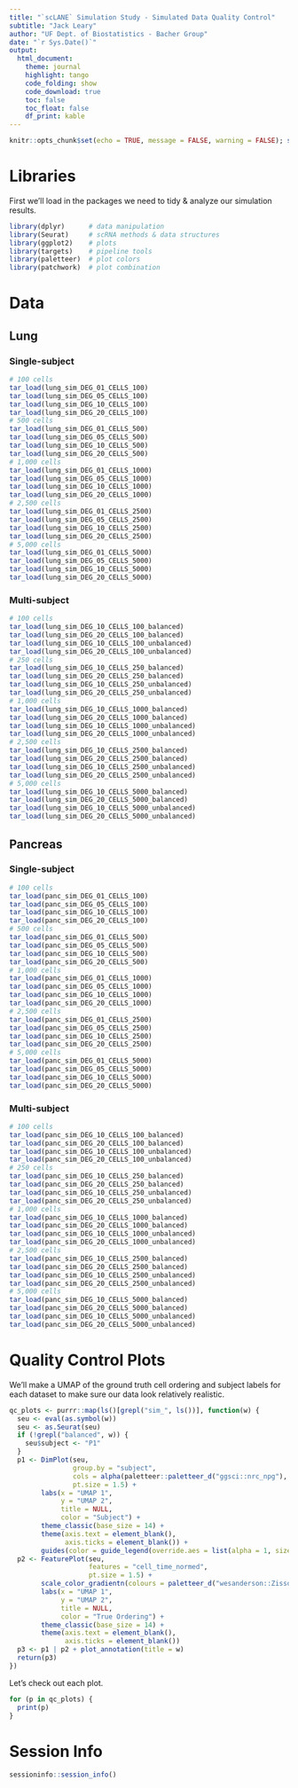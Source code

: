```yaml
---
title: "`scLANE` Simulation Study - Simulated Data Quality Control"
subtitle: "Jack Leary" 
author: "UF Dept. of Biostatistics - Bacher Group"
date: "`r Sys.Date()`"
output:
  html_document:
    theme: journal
    highlight: tango
    code_folding: show
    code_download: true 
    toc: false
    toc_float: false
    df_print: kable
---
```


```r
knitr::opts_chunk$set(echo = TRUE, message = FALSE, warning = FALSE); set.seed(312)  # lucky seed
```

# Libraries 

First we'll load in the packages we need to tidy & analyze our simulation results. 

```r
library(dplyr)      # data manipulation 
library(Seurat)     # scRNA methods & data structures
library(ggplot2)    # plots
library(targets)    # pipeline tools
library(paletteer)  # plot colors 
library(patchwork)  # plot combination
```

# Data 

## Lung 

### Single-subject

```r
# 100 cells 
tar_load(lung_sim_DEG_01_CELLS_100)
tar_load(lung_sim_DEG_05_CELLS_100)
tar_load(lung_sim_DEG_10_CELLS_100)
tar_load(lung_sim_DEG_20_CELLS_100)
# 500 cells 
tar_load(lung_sim_DEG_01_CELLS_500)
tar_load(lung_sim_DEG_05_CELLS_500)
tar_load(lung_sim_DEG_10_CELLS_500)
tar_load(lung_sim_DEG_20_CELLS_500)
# 1,000 cells 
tar_load(lung_sim_DEG_01_CELLS_1000)
tar_load(lung_sim_DEG_05_CELLS_1000)
tar_load(lung_sim_DEG_10_CELLS_1000)
tar_load(lung_sim_DEG_20_CELLS_1000)
# 2,500 cells
tar_load(lung_sim_DEG_01_CELLS_2500)
tar_load(lung_sim_DEG_05_CELLS_2500)
tar_load(lung_sim_DEG_10_CELLS_2500)
tar_load(lung_sim_DEG_20_CELLS_2500)
# 5,000 cells 
tar_load(lung_sim_DEG_01_CELLS_5000)
tar_load(lung_sim_DEG_05_CELLS_5000)
tar_load(lung_sim_DEG_10_CELLS_5000)
tar_load(lung_sim_DEG_20_CELLS_5000)
```

### Multi-subject 

```r
# 100 cells
tar_load(lung_sim_DEG_10_CELLS_100_balanced)
tar_load(lung_sim_DEG_20_CELLS_100_balanced)
tar_load(lung_sim_DEG_10_CELLS_100_unbalanced)
tar_load(lung_sim_DEG_20_CELLS_100_unbalanced)
# 250 cells
tar_load(lung_sim_DEG_10_CELLS_250_balanced)
tar_load(lung_sim_DEG_20_CELLS_250_balanced)
tar_load(lung_sim_DEG_10_CELLS_250_unbalanced)
tar_load(lung_sim_DEG_20_CELLS_250_unbalanced)
# 1,000 cells 
tar_load(lung_sim_DEG_10_CELLS_1000_balanced)
tar_load(lung_sim_DEG_20_CELLS_1000_balanced)
tar_load(lung_sim_DEG_10_CELLS_1000_unbalanced)
tar_load(lung_sim_DEG_20_CELLS_1000_unbalanced)
# 2,500 cells
tar_load(lung_sim_DEG_10_CELLS_2500_balanced)
tar_load(lung_sim_DEG_20_CELLS_2500_balanced)
tar_load(lung_sim_DEG_10_CELLS_2500_unbalanced)
tar_load(lung_sim_DEG_20_CELLS_2500_unbalanced)
# 5,000 cells 
tar_load(lung_sim_DEG_10_CELLS_5000_balanced)
tar_load(lung_sim_DEG_20_CELLS_5000_balanced)
tar_load(lung_sim_DEG_10_CELLS_5000_unbalanced)
tar_load(lung_sim_DEG_20_CELLS_5000_unbalanced)
```

## Pancreas 

### Single-subject

```r
# 100 cells 
tar_load(panc_sim_DEG_01_CELLS_100)
tar_load(panc_sim_DEG_05_CELLS_100)
tar_load(panc_sim_DEG_10_CELLS_100)
tar_load(panc_sim_DEG_20_CELLS_100)
# 500 cells 
tar_load(panc_sim_DEG_01_CELLS_500)
tar_load(panc_sim_DEG_05_CELLS_500)
tar_load(panc_sim_DEG_10_CELLS_500)
tar_load(panc_sim_DEG_20_CELLS_500)
# 1,000 cells 
tar_load(panc_sim_DEG_01_CELLS_1000)
tar_load(panc_sim_DEG_05_CELLS_1000)
tar_load(panc_sim_DEG_10_CELLS_1000)
tar_load(panc_sim_DEG_20_CELLS_1000)
# 2,500 cells
tar_load(panc_sim_DEG_01_CELLS_2500)
tar_load(panc_sim_DEG_05_CELLS_2500)
tar_load(panc_sim_DEG_10_CELLS_2500)
tar_load(panc_sim_DEG_20_CELLS_2500)
# 5,000 cells 
tar_load(panc_sim_DEG_01_CELLS_5000)
tar_load(panc_sim_DEG_05_CELLS_5000)
tar_load(panc_sim_DEG_10_CELLS_5000)
tar_load(panc_sim_DEG_20_CELLS_5000)
```

### Multi-subject 

```r
# 100 cells
tar_load(panc_sim_DEG_10_CELLS_100_balanced)
tar_load(panc_sim_DEG_20_CELLS_100_balanced)
tar_load(panc_sim_DEG_10_CELLS_100_unbalanced)
tar_load(panc_sim_DEG_20_CELLS_100_unbalanced)
# 250 cells
tar_load(panc_sim_DEG_10_CELLS_250_balanced)
tar_load(panc_sim_DEG_20_CELLS_250_balanced)
tar_load(panc_sim_DEG_10_CELLS_250_unbalanced)
tar_load(panc_sim_DEG_20_CELLS_250_unbalanced)
# 1,000 cells 
tar_load(panc_sim_DEG_10_CELLS_1000_balanced)
tar_load(panc_sim_DEG_20_CELLS_1000_balanced)
tar_load(panc_sim_DEG_10_CELLS_1000_unbalanced)
tar_load(panc_sim_DEG_20_CELLS_1000_unbalanced)
# 2,500 cells
tar_load(panc_sim_DEG_10_CELLS_2500_balanced)
tar_load(panc_sim_DEG_20_CELLS_2500_balanced)
tar_load(panc_sim_DEG_10_CELLS_2500_unbalanced)
tar_load(panc_sim_DEG_20_CELLS_2500_unbalanced)
# 5,000 cells 
tar_load(panc_sim_DEG_10_CELLS_5000_balanced)
tar_load(panc_sim_DEG_20_CELLS_5000_balanced)
tar_load(panc_sim_DEG_10_CELLS_5000_unbalanced)
tar_load(panc_sim_DEG_20_CELLS_5000_unbalanced)
```

# Quality Control Plots

We'll make a UMAP of the ground truth cell ordering and subject labels for each dataset to make sure our data look relatively realistic. 

```r
qc_plots <- purrr::map(ls()[grepl("sim_", ls())], function(w) {
  seu <- eval(as.symbol(w))
  seu <- as.Seurat(seu)
  if (!grepl("balanced", w)) {
    seu$subject <- "P1"
  }
  p1 <- DimPlot(seu, 
                group.by = "subject", 
                cols = alpha(paletteer::paletteer_d("ggsci::nrc_npg"), alpha = 0.5), 
                pt.size = 1.5) + 
        labs(x = "UMAP 1", 
             y = "UMAP 2",
             title = NULL, 
             color = "Subject") + 
        theme_classic(base_size = 14) + 
        theme(axis.text = element_blank(), 
              axis.ticks = element_blank()) + 
        guides(color = guide_legend(override.aes = list(alpha = 1, size = 3)))
  p2 <- FeaturePlot(seu, 
                    features = "cell_time_normed",
                    pt.size = 1.5) + 
        scale_color_gradientn(colours = paletteer_d("wesanderson::Zissou1")) + 
        labs(x = "UMAP 1", 
             y = "UMAP 2",
             title = NULL, 
             color = "True Ordering") + 
        theme_classic(base_size = 14) + 
        theme(axis.text = element_blank(), 
              axis.ticks = element_blank())
  p3 <- p1 | p2 + plot_annotation(title = w)
  return(p3)
})
```

Let's check out each plot. 

```r
for (p in qc_plots) {
  print(p)
}
```

# Session Info 

```r
sessioninfo::session_info()
```
